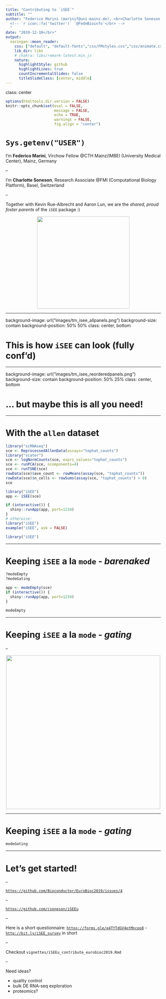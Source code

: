 ```yaml
---
title: "Contributing to `iSEE`"
subtitle: ""
author: "Federico Marini (marinif@uni-mainz.de), <br>Charlotte Soneson (charlotte.soneson@fmi.ch)</br>
  <!-- `r icon::fa('twitter')` `@FedeBioinfo`</br> -->
  "
date: "2019-12-10</br>"
output:
  xaringan::moon_reader:
    css: ["default", "default-fonts","css/FMstyles.css","css/animate.css"]
    lib_dir: libs
    # chakra: libs/remark-latest.min.js
    nature:
      highlightStyle: github
      highlightLines: true
      countIncrementalSlides: false
      titleSlideClass: [center, middle]
---
```


class: center

```r
options(htmltools.dir.version = FALSE)
knitr::opts_chunk$set(eval = FALSE,
                      message = FALSE, 
                      echo = TRUE, 
                      warnings = FALSE,
                      fig.align = "center")
```

# `Sys.getenv("USER")`

I'm **Federico Marini**, Virchow Fellow @CTH Mainz/IMBEI (University Medical Center), Mainz, Germany

--

I'm **Charlotte Soneson**, Research Associate @FMI (Computational Biology Platform), Basel, Switzerland

--

Together with Kevin Rue-Albrecht and Aaron Lun, we are the *shared, proud foster parents* of the `iSEE` package :)

<p align="center">
<img src="images/iSEE.png" alt="" height="300"/>
</p>

---

background-image: url("images/tm_isee_allpanels.png")
background-size: contain
background-position: 50% 50%
class: center, bottom

# This is how `iSEE` can look (fully conf'd)

---

background-image: url("images/tm_isee_reorderedpanels.png")
background-size: contain
background-position: 50% 25%
class: center, bottom

# ... but maybe this is all you need!

---

# With the `allen` dataset

```r
library("scRNAseq")
sce <- ReprocessedAllenData(assays="tophat_counts")
library("scater")
sce <- logNormCounts(sce, exprs_values="tophat_counts")
sce <- runPCA(sce, ncomponents=4)
sce <- runTSNE(sce)
rowData(sce)$ave_count <- rowMeans(assay(sce, "tophat_counts"))
rowData(sce)$n_cells <- rowSums(assay(sce, "tophat_counts") > 0)
sce

library("iSEE")
app <- iSEE(sce)

if (interactive()) {
  shiny::runApp(app, port=1234)
}
# otherwise:
library("iSEE")
example("iSEE", ask = FALSE)
```

```r
library("iSEE")
```

---

# Keeping `iSEE` a la `mode` - *barenaked*

```r
?modeEmpty
?modeGating
```

```r
app <- modeEmpty(sce)
if (interactive()) {
  shiny::runApp(app, port=1234)
}
```

```r
modeEmpty
```

---

# Keeping `iSEE` a la `mode` - *gating*

--

<p align="center">
<img src="images/meme_gate.jpg" alt="" height="500"/>
</p>

<!-- `This is not a metaphor for Brexit` -->

---

# Keeping `iSEE` a la `mode` - *gating*

```r
modeGating
```

---

# Let's get started!

--

[`https://github.com/Bioconductor/EuroBioc2019/issues/4`](https://github.com/Bioconductor/EuroBioc2019/issues/4)

--

[`https://github.com/csoneson/iSEEu`](https://github.com/csoneson/iSEEu)

--

Here is a short questionnaire: [`https://forms.gle/e4TYTdGV4ptMncop8`](https://forms.gle/e4TYTdGV4ptMncop8) - [`http://bit.ly/iSEE_survey`](http://bit.ly/iSEE_survey) in short

--

Checkout `vignettes/iSEEu_contribute_eurobioc2019.Rmd`

--

Need ideas?

- quality control
- bulk DE RNA-seq exploration
- proteomics?



